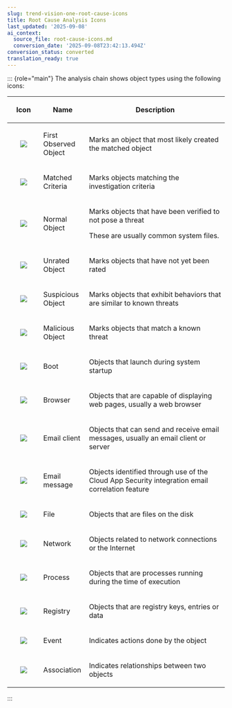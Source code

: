 ```yaml
---
slug: trend-vision-one-root-cause-icons
title: Root Cause Analysis Icons
last_updated: '2025-09-08'
ai_context:
  source_file: root-cause-icons.md
  conversion_date: '2025-09-08T23:42:13.494Z'
conversion_status: converted
translation_ready: true
---
```


::: {role="main"}
The analysis chain shows object types using the following icons:

<table>
<colgroup>
<col style="width: 15%" />
<col style="width: 21%" />
<col style="width: 64%" />
</colgroup>
<thead>
<tr>
<th style="text-align: center;"><p>Icon</p></th>
<th><p>Name</p></th>
<th><p>Description</p></th>
</tr>
</thead>
<tbody>
<tr>
<td style="text-align: center;"><p><img src="./images/L-object_first_ob=GUID-D64C81D8-CB37-4A29-A78F-6B8811F26473=1=en-us=Low.webp" /></p></td>
<td><p>First Observed Object</p></td>
<td><p>Marks an object that most likely created the matched object</p></td>
</tr>
<tr>
<td style="text-align: center;"><p><img src="./images/L-object_matched=GUID-D9DD275B-D1FA-4BC0-8B4B-8B4771088035=1=en-us=Low.webp" /></p></td>
<td><p>Matched Criteria</p></td>
<td><p>Marks objects matching the investigation criteria</p></td>
</tr>
<tr>
<td style="text-align: center;"><p><img src="./images/L-object_normal=GUID-27C8C939-9BC9-407A-B910-00FA109EEE30=1=en-us=Low.webp" /></p></td>
<td><p>Normal Object</p></td>
<td><p>Marks objects that have been verified to not pose a threat</p>
<p>These are usually common system files.</p></td>
</tr>
<tr>
<td style="text-align: center;"><p><img src="./images/L-object_unrated=GUID-98E3397A-1149-49C4-84BD-D9CEA2E22D69=1=en-us=Low.webp" /></p></td>
<td><p>Unrated Object</p></td>
<td><p>Marks objects that have not yet been rated</p></td>
</tr>
<tr>
<td style="text-align: center;"><p><img src="./images/L-object_suspicious=GUID-27AC0DEF-C569-439E-8253-859D2AE7D08C=1=en-us=Low.webp" /></p></td>
<td><p>Suspicious Object</p></td>
<td><p>Marks objects that exhibit behaviors that are similar to known threats</p></td>
</tr>
<tr>
<td style="text-align: center;"><p><img src="./images/L-object_malicious=GUID-E3D621BD-E87F-4ACC-A0A3-859C330ACF42=1=en-us=Low.webp" /></p></td>
<td><p>Malicious Object</p></td>
<td><p>Marks objects that match a known threat</p></td>
</tr>
<tr>
<td style="text-align: center;"><p><img src="./images/L-type_boot=GUID-D03CDF55-CD63-43E2-9A1A-62DD3B077B36=1=en-us=Low.webp" /></p></td>
<td><p>Boot</p></td>
<td><p>Objects that launch during system startup</p></td>
</tr>
<tr>
<td style="text-align: center;"><p><img src="./images/L-type_browser=GUID-DF7BA239-2566-4215-8EA2-E8388F7AD52A=1=en-us=Low.webp" /></p></td>
<td><p>Browser</p></td>
<td><p>Objects that are capable of displaying web pages, usually a web browser</p></td>
</tr>
<tr>
<td style="text-align: center;"><p><img src="./images/L-type_email=GUID-E89F7CE3-ED60-4EC7-A371-10C866F92763=1=en-us=Low.webp" /></p></td>
<td><p>Email client</p></td>
<td><p>Objects that can send and receive email messages, usually an email client or server</p></td>
</tr>
<tr>
<td style="text-align: center;"><p><img src="./images/icon_emailmsg=GUID-5ACA3359-7197-481B-A09D-9FDF56082DBF=1=en-us=Low.webp" /></p></td>
<td><p>Email message</p></td>
<td><p>Objects identified through use of the Cloud App Security integration email correlation feature</p></td>
</tr>
<tr>
<td style="text-align: center;"><p><img src="./images/L-type_file=GUID-46212822-7E1C-46B0-951F-75A1CD56A6EB=1=en-us=Low.webp" /></p></td>
<td><p>File</p></td>
<td><p>Objects that are files on the disk</p></td>
</tr>
<tr>
<td style="text-align: center;"><p><img src="./images/L-type_network=GUID-1BC9EAF7-D603-4477-AD73-C3554DEC6ADA=1=en-us=Low.webp" /></p></td>
<td><p>Network</p></td>
<td><p>Objects related to network connections or the Internet</p></td>
</tr>
<tr>
<td style="text-align: center;"><p><img src="./images/L-type_process=GUID-C416465F-28C8-4EDA-B047-7AB1CC53202B=1=en-us=Low.webp" /></p></td>
<td><p>Process</p></td>
<td><p>Objects that are processes running during the time of execution</p></td>
</tr>
<tr>
<td style="text-align: center;"><p><img src="./images/L-type_registry=GUID-733B93B0-5901-4362-A042-8B16DCD11527=1=en-us=Low.webp" /></p></td>
<td><p>Registry</p></td>
<td><p>Objects that are registry keys, entries or data</p></td>
</tr>
<tr>
<td style="text-align: center;"><p><img src="./images/L-action_event=GUID-CBFE9C78-F58D-4789-9537-346B9538001D=1=en-us=Low.webp" /></p></td>
<td><p>Event</p></td>
<td><p>Indicates actions done by the object</p></td>
</tr>
<tr>
<td style="text-align: center;"><p><img src="./images/L-action_association=GUID-FF2050D8-B8E6-460E-8679-BA976AEDAA48=1=en-us=Low.webp" /></p></td>
<td><p>Association</p></td>
<td><p>Indicates relationships between two objects</p></td>
</tr>
</tbody>
</table>
:::
